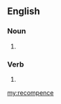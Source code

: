 ==English==

===Noun===
{{head|en|noun}}

# {{obsolete form of|recompense|lang=en}}

===Verb===
{{head|en|verb}}

# {{obsolete form of|recompense|lang=en}}

[[my:recompence]]